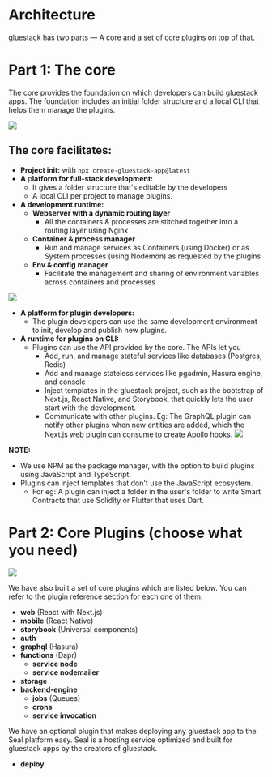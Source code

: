 
<Meta pageTitle="Architecture | framework" description="Architecture of framework." />





# Architecture

gluestack has two parts — A core and a set of core plugins on top of that.

# Part 1: The core

The core provides the foundation on which developers can build gluestack apps. The foundation includes an initial folder structure and a local CLI that helps them manage the plugins.

<img src="/assets/architecture.png" />

## The core facilitates:

- **Project init:** with `npx create-gluestack-app@latest`
- **A** p**latform for full-stack development:**
  - It gives a folder structure that's editable by the developers
  - A local CLI per project to manage plugins.
- **A development runtime:**
  - **Webserver with a dynamic routing layer**
    - All the containers & processes are stitched together into a routing layer using Nginx
  - **Container & process manager**
    - Run and manage services as Containers (using Docker) or as System processes (using Nodemon) as requested by the plugins
  - **Env & config manager**
    - Facilitate the management and sharing of environment variables across containers and processes

<img src="/assets/dev-runtime.png" />

- **A platform for plugin developers:**
  - The plugin developers can use the same development environment to init, develop and publish new plugins.
- **A runtime for plugins on CLI:**
  - Plugins can use the API provided by the core. The APIs let you
    - Add, run, and manage stateful services like databases (Postgres, Redis)
    - Add and manage stateless services like pgadmin, Hasura engine, and console
    - Inject templates in the gluestack project, such as the bootstrap of Next.js, React Native, and Storybook, that quickly lets the user start with the development.
    - Communicate with other plugins. Eg: The GraphQL plugin can notify other plugins when new entities are added, which the Next.js web plugin can consume to create Apollo hooks.
      <img src="/assets/cli-runtime.png" />

**NOTE:**

- We use NPM as the package manager, with the option to build plugins using JavaScript and TypeScript.
- Plugins can inject templates that don't use the JavaScript ecosystem.
  - For eg: A plugin can inject a folder in the user's folder to write Smart Contracts that use Solidity or Flutter that uses Dart.

# Part 2: Core Plugins (choose what you need)

<img src="/assets/core-plugins.png" />

We have also built a set of core plugins which are listed below. You can refer to the plugin reference section for each one of them.

- **web** (React with Next.js)
- **mobile** (React Native)
- **storybook** (Universal components)
- **auth**
- **graphql** (Hasura)
- **functions** (Dapr)
  - **service node**
  - **service nodemailer**
- **storage**
- **backend-engine**
  - **jobs** (Queues)
  - **crons**
  - **service invocation**

We have an optional plugin that makes deploying any gluestack app to the Seal platform easy. Seal is a hosting service optimized and built for gluestack apps by the creators of gluestack.

- **deploy**